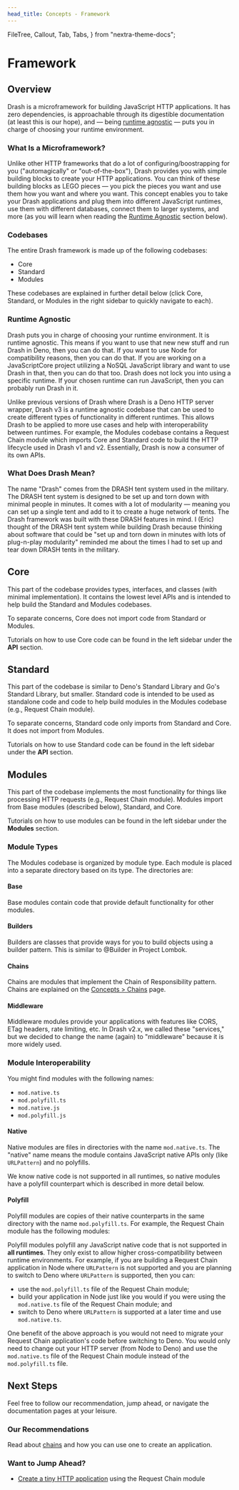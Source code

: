 ```yaml
---
head_title: Concepts - Framework
---
```



  FileTree,
  Callout,
  Tab,
  Tabs,
} from "nextra-theme-docs";

# Framework

## Overview

Drash is a microframework for building JavaScript HTTP applications. It has zero dependencies, is approachable through its digestible documentation (at least this is our hope), and &mdash; being [runtime agnostic](#runtime-agnostic) &mdash; puts you in charge of choosing your runtime environment.

### What Is a Microframework?

Unlike other HTTP frameworks that do a lot of configuring/boostrapping for you ("automagically" or "out-of-the-box"), Drash provides you with simple building blocks to create your HTTP applications. You can think of these building blocks as <LinkExternal href="https://www.lego.com/en-us">LEGO</LinkExternal> pieces &mdash; you pick the pieces you want and use them how you want and where you want. This concept enables you to take your Drash applications and plug them into different JavaScript runtimes, use them with different databases, connect them to larger systems, and more (as you will learn when reading the [Runtime Agnostic](#runtime-agnostic) section below).

### Codebases

The entire Drash framework is made up of the following codebases:

- Core
- Standard
- Modules

These codebases are explained in further detail below (click Core, Standard, or Modules in the right sidebar to quickly navigate to each).

### Runtime Agnostic

Drash puts you in charge of choosing your runtime environment. It is runtime agnostic. This means if you want to use that new new stuff and run Drash in Deno, then you can do that. If you want to use Node for compatibility reasons, then you can do that. If you are working on a JavaScriptCore project utilizing a NoSQL JavaScript library and want to use Drash in that, then you can do that too. Drash does not lock you into using a specific runtime. If your chosen runtime can run JavaScript, then you can probably run Drash in it.

Unlike previous versions of Drash where Drash is a Deno HTTP server wrapper, Drash v3 is a runtime agnostic codebase that can be used to create different types of functionality in different runtimes. This allows Drash to be applied to more use cases and help with interoperability between runtimes. For example, the Modules codebase contains a Request Chain module which imports Core and Standard code to build the HTTP lifecycle used in Drash v1 and v2. Essentially, Drash is now a consumer of its own APIs.

### What Does Drash Mean?

The name "Drash" comes from the DRASH tent system used in the military. The DRASH tent system is designed to be set up and torn down with minimal people in minutes. It comes with a lot of modularity &mdash; meaning you can set up a single tent and add to it to create a huge network of tents. The Drash framework was built with these DRASH features in mind. I (<LinkExternal href="https://github.com/crookse">Eric</LinkExternal>) thought of the DRASH tent system while building Drash because thinking about software that could be "set up and torn down in minutes with lots of plug-n-play modularity" reminded me about the times I had to set up and tear down DRASH tents in the military.

## Core

This part of the codebase provides types, interfaces, and classes (with minimal implementation). It contains the lowest level APIs and is intended to help build the Standard and Modules codebases.

To separate concerns, Core does not import code from Standard or Modules.

Tutorials on how to use Core code can be found in the left sidebar under the __API__ section.

## Standard

This part of the codebase is similar to Deno's Standard Library and Go's Standard Library, but smaller. Standard code is intended to be used as standalone code and code to help build modules in the Modules codebase (e.g., Request Chain module).

To separate concerns, Standard code only imports from Standard and Core. It does not import from Modules.

Tutorials on how to use Standard code can be found in the left sidebar under the __API__ section.

## Modules

This part of the codebase implements the most functionality for things like processing HTTP requests (e.g., Request Chain module). Modules import from Base modules (described below), Standard, and Core.

Tutorials on how to use modules can be found in the left sidebar under the __Modules__ section.

### Module Types

The Modules codebase is organized by module type. Each module is placed into a separate directory based on its type. The directories are:

<FileTree>
  <FileTree.Folder name="src/modules" defaultOpen>
    <FileTree.Folder name="base" />
    <FileTree.Folder name="builders" />
    <FileTree.Folder name="chains" />
    <FileTree.Folder name="middleware" />
  </FileTree.Folder>
</FileTree>

#### Base

Base modules contain code that provide default functionality for other modules.

#### Builders

Builders are classes that provide ways for you to build objects using a builder pattern. This is similar to <CodeLinkExternal href="https://projectlombok.org/features/Builder">@Builder</CodeLinkExternal> in Project Lombok.

#### Chains

Chains are modules that implement the <LinkExternal href="https://en.wikipedia.org/wiki/Chain-of-responsibility_pattern">Chain of Responsibility</LinkExternal> pattern. Chains are explained on the [Concepts > Chains](/drash-v3.x/concepts/chains) page.

#### Middleware

Middleware modules provide your applications with features like CORS, ETag headers, rate limiting, etc. In Drash v2.x, we called these "services," but we decided to change the name (again) to "middleware" because it is more widely used.

### Module Interoperability

You might find modules with the following names:

- `mod.native.ts`
- `mod.polyfill.ts`
- `mod.native.js`
- `mod.polyfill.js`

#### Native

Native modules are files in directories with the name `mod.native.ts`. The "native" name means the module contains JavaScript native APIs only (like `URLPattern`) and no polyfills.

We know native code is not supported in all runtimes, so native modules have a polyfill counterpart which is described in more detail below.

#### Polyfill

Polyfill modules are copies of their native counterparts in the same directory with the name `mod.polyfill.ts`. For example, the Request Chain module has the following modules:

<FileTree>
  <FileTree.Folder name="src/modules/RequestChain" defaultOpen>
    <FileTree.File name="mod.native.ts" />
    <FileTree.File name="mod.polyfill.ts" />
  </FileTree.Folder>
</FileTree>

Polyfill modules polyfill any JavaScript native code that is not supported in **all runtimes**. They only exist to allow higher cross-compatibility between runtime environments. For example, if you are building a Request Chain application in Node where `URLPattern` is not supported and you are planning to switch to Deno where `URLPattern` is supported, then you can:

- use the `mod.polyfill.ts` file of the Request Chain module;
- build your application in Node just like you would if you were using the `mod.native.ts` file of the Request Chain module; and
- switch to Deno where `URLPattern` is supported at a later time and use `mod.native.ts`.

One benefit of the above approach is you would not need to migrate your Request Chain application's code before switching to Deno. You would only need to change out your HTTP server (from Node to Deno) and use the `mod.native.ts` file of the Request Chain module instead of the `mod.polyfill.ts` file.

## Next Steps

Feel free to follow our recommendation, jump ahead, or navigate the documentation pages at your leisure.

### Our Recommendations

Read about [chains](/drash-v3.x/concepts/chains) and how you can use one to create an application.

### Want to Jump Ahead?

- [Create a tiny HTTP application](/drash-v3.x/modules/chains/request-chain/step-by-step-guide) using the Request Chain module
